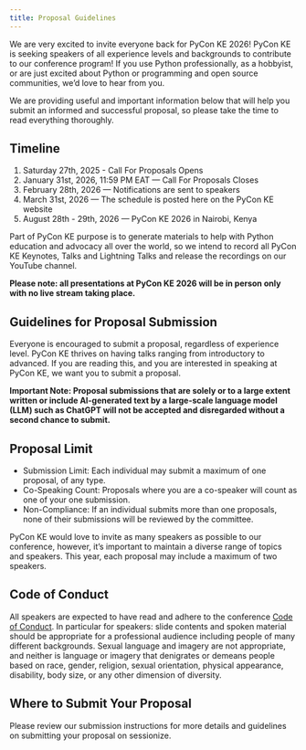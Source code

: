 ```yaml
---
title: Proposal Guidelines
---
```


We are very excited to invite everyone back for PyCon KE 2026! PyCon KE is seeking speakers of all experience levels and backgrounds to contribute to our conference program! If you use Python professionally, as a hobbyist, or are just excited about Python or programming and open source communities, we’d love to hear from you.

We are providing useful and important information below that will help you submit an informed and successful proposal, so please take the time to read everything thoroughly.

## Timeline

1. Saturday 27th, 2025 - Call For Proposals Opens
2. January 31st, 2026, 11:59 PM EAT — Call For Proposals Closes
3. February 28th, 2026 — Notifications are sent to speakers
4. March 31st, 2026 — The schedule is posted here on the PyCon KE website
5. August 28th - 29th, 2026 — PyCon KE 2026 in Nairobi, Kenya

Part of PyCon KE purpose is to generate materials to help with Python education and advocacy all over the world, so we intend to record all PyCon KE Keynotes, Talks and Lightning Talks and release the recordings on our YouTube channel.

**Please note: all presentations at PyCon KE 2026 will be in person only with no live stream taking place.**

## Guidelines for Proposal Submission

Everyone is encouraged to submit a proposal, regardless of experience level. PyCon KE thrives on having talks ranging from introductory to advanced. If you are reading this, and you are interested in speaking at PyCon KE, we want you to submit a proposal.

**Important Note: Proposal submissions that are solely or to a large extent written or include AI-generated text by a large-scale language model (LLM) such as ChatGPT will not be accepted and disregarded without a second chance to submit.**

## Proposal Limit

- Submission Limit: Each individual may submit a maximum of one proposal, of any type.
- Co-Speaking Count: Proposals where you are a co-speaker will count as one of your one submission.
- Non-Compliance: If an individual submits more than one proposals, none of their submissions will be reviewed by the committee.

PyCon KE would love to invite as many speakers as possible to our conference, however, it’s important to maintain a diverse range of topics and speakers. This year, each proposal may include a maximum of two speakers.

## Code of Conduct

All speakers are expected to have read and adhere to the conference [Code of Conduct](/code-of-conduct). In particular for speakers: slide contents and spoken material should be appropriate for a professional audience including people of many different backgrounds. Sexual language and imagery are not appropriate, and neither is language or imagery that denigrates or demeans people based on race, gender, religion, sexual orientation, physical appearance, disability, body size, or any other dimension of diversity.

## Where to Submit Your Proposal

Please review our submission instructions for more details and guidelines on submitting your proposal on sessionize.
